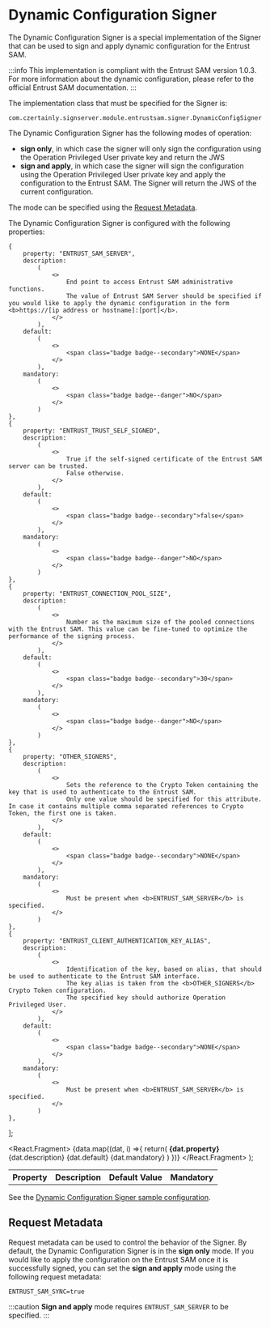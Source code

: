 # Dynamic Configuration Signer

The Dynamic Configuration Signer is a special implementation of the Signer that can be used to sign and apply dynamic configuration for the Entrust SAM.

:::info
This implementation is compliant with the Entrust SAM version 1.0.3.
For more information about the dynamic configuration, please refer to the official Entrust SAM documentation.
:::

The implementation class that must be specified for the Signer is:
```
com.czertainly.signserver.module.entrustsam.signer.DynamicConfigSigner
```

The Dynamic Configuration Signer has the following modes of operation:
- **sign only**, in which case the signer will only sign the configuration using the Operation Privileged User private key and return the JWS
- **sign and apply**, in which case the signer will sign the configuration using the Operation Privileged User private key and apply the configuration to the Entrust SAM. The Signer will return the JWS of the current configuration.

The mode can be specified using the [Request Metadata](#request-metadata).

The Dynamic Configuration Signer is configured with the following properties:

    {
        property: "ENTRUST_SAM_SERVER",
        description:
            (
                <>
                    End point to access Entrust SAM administrative functions.
                    The value of Entrust SAM Server should be specified if you would like to apply the dynamic configuration in the form <b>https://[ip address or hostname]:[port]</b>.
                </>
            ),
        default:
            (
                <>
                    <span class="badge badge--secondary">NONE</span>
                </>
            ),
        mandatory:
            (
                <>
                    <span class="badge badge--danger">NO</span>
                </>
            )
    },
    {
        property: "ENTRUST_TRUST_SELF_SIGNED",
        description:
            (
                <>
                    True if the self-signed certificate of the Entrust SAM server can be trusted.
                    False otherwise.
                </>
            ),
        default:
            (
                <>
                    <span class="badge badge--secondary">false</span>
                </>
            ),
        mandatory:
            (
                <>
                    <span class="badge badge--danger">NO</span>
                </>
            )
    },
    {
        property: "ENTRUST_CONNECTION_POOL_SIZE",
        description:
            (
                <>
                    Number as the maximum size of the pooled connections with the Entrust SAM. This value can be fine-tuned to optimize the performance of the signing process.
                </>
            ),
        default:
            (
                <>
                    <span class="badge badge--secondary">30</span>
                </>
            ),
        mandatory:
            (
                <>
                    <span class="badge badge--danger">NO</span>
                </>
            )
    },
    {
        property: "OTHER_SIGNERS",
        description:
            (
                <>
                    Sets the reference to the Crypto Token containing the key that is used to authenticate to the Entrust SAM.
                    Only one value should be specified for this attribute. In case it contains multiple comma separated references to Crypto Token, the first one is taken.
                </>
            ),
        default:
            (
                <>
                    <span class="badge badge--secondary">NONE</span>
                </>
            ),
        mandatory:
            (
                <>
                    Must be present when <b>ENTRUST_SAM_SERVER</b> is specified.
                </>
            )
    },
    {
        property: "ENTRUST_CLIENT_AUTHENTICATION_KEY_ALIAS",
        description:
            (
                <>
                    Identification of the key, based on alias, that should be used to authenticate to the Entrust SAM interface.
                    The key alias is taken from the <b>OTHER_SIGNERS</b> Crypto Token configuration.
                    The specified key should authorize Operation Privileged User.
                </>
            ),
        default:
            (
                <>
                    <span class="badge badge--secondary">NONE</span>
                </>
            ),
        mandatory:
            (
                <>
                    Must be present when <b>ENTRUST_SAM_SERVER</b> is specified.
                </>
            )
    },
];

  <React.Fragment>
    {data.map((dat, i) =>{
            return(
                <tr key={i}>
                  <td><b>{dat.property}</b></td>
                  <td>{dat.description}</td>
                  <td>{dat.default}</td>
                  <td>{dat.mandatory}</td>
                </tr>)
         })}
  </React.Fragment>
);

<table>
    <th>Property</th>
    <th>Description</th>
    <th>Default Value</th>
    <th>Mandatory</th>
  <tbody>
    <GenTable data={data}/>
  </tbody>
</table>

See the [Dynamic Configuration Signer sample configuration](./samples/sample-dynamic-config-signer).

## Request Metadata

Request metadata can be used to control the behavior of the Signer. By default, the Dynamic Configuration Signer is in the **sign only** mode.
If you would like to apply the configuration on the Entrust SAM once it is successfully signed, you can set the **sign and apply** mode using the following request metadata:

```
ENTRUST_SAM_SYNC=true
```

:::caution
**Sign and apply** mode requires `ENTRUST_SAM_SERVER` to be specified.
:::
